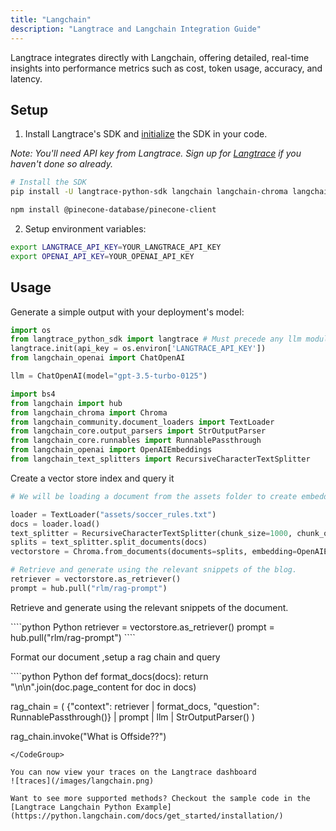 ```yaml
---
title: "Langchain"
description: "Langtrace and Langchain Integration Guide"
---
```


Langtrace integrates directly with Langchain, offering detailed, real-time insights into performance metrics such as cost, token usage, accuracy, and latency.

## Setup

1. Install Langtrace's SDK and [initialize](/quickstart) the SDK in your code.

*Note: You'll need API key from Langtrace. Sign up for [Langtrace](https://langtrace.ai) if you haven't done so already.*

```bash Python
# Install the SDK
pip install -U langtrace-python-sdk langchain langchain-chroma langchainhub

```
```bash Typescript
npm install @pinecone-database/pinecone-client
```

2. Setup environment variables:
```bash Shell
export LANGTRACE_API_KEY=YOUR_LANGTRACE_API_KEY
export OPENAI_API_KEY=YOUR_OPENAI_API_KEY
```

## Usage

Generate a simple output with your deployment's model:
<CodeGroup>
````python Python
import os
from langtrace_python_sdk import langtrace # Must precede any llm module imports
langtrace.init(api_key = os.environ['LANGTRACE_API_KEY'])
from langchain_openai import ChatOpenAI

llm = ChatOpenAI(model="gpt-3.5-turbo-0125")

import bs4
from langchain import hub
from langchain_chroma import Chroma
from langchain_community.document_loaders import TextLoader
from langchain_core.output_parsers import StrOutputParser
from langchain_core.runnables import RunnablePassthrough
from langchain_openai import OpenAIEmbeddings
from langchain_text_splitters import RecursiveCharacterTextSplitter

````
</CodeGroup>

Create a vector store index and query it
<CodeGroup>
````python python
# We will be loading a document from the assets folder to create embeddings and query it

loader = TextLoader("assets/soccer_rules.txt")
docs = loader.load()
text_splitter = RecursiveCharacterTextSplitter(chunk_size=1000, chunk_overlap=200)
splits = text_splitter.split_documents(docs)
vectorstore = Chroma.from_documents(documents=splits, embedding=OpenAIEmbeddings())

# Retrieve and generate using the relevant snippets of the blog.
retriever = vectorstore.as_retriever()
prompt = hub.pull("rlm/rag-prompt")

````
 </CodeGroup>

Retrieve and generate using the relevant snippets of the document.

<CodeGroup>
````python Python
retriever = vectorstore.as_retriever()
prompt = hub.pull("rlm/rag-prompt")
````
</CodeGroup>

Format our document ,setup a rag chain and query

<CodeGroup>
````python Python
  def format_docs(docs):
    return "\n\n".join(doc.page_content for doc in docs)


rag_chain = (
    {"context": retriever | format_docs, "question": RunnablePassthrough()}
    | prompt
    | llm
    | StrOutputParser()
)

rag_chain.invoke("What is Offside??")
````
</CodeGroup>

You can now view your traces on the Langtrace dashboard
![traces](/images/langchain.png)

Want to see more supported methods? Checkout the sample code in the [Langtrace Langchain Python Example](https://python.langchain.com/docs/get_started/installation/)
